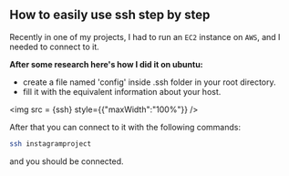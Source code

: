 
## How to easily use ssh step by step

Recently in one of my projects, I had to run an `EC2` instance on `AWS`, and I needed to connect to it.

**After some research here's how I did it on ubuntu:**
- create a file named 'config' inside .ssh folder in your root directory.
- fill it with the equivalent information about your host.

<!-- * <img src='desktop/ssh.png'> * -->
<!-- ![alt](https://img-uspoloassn.mncdn.com/UPLOAD/PRODUCT_NEW/2004x3006/08/2/004/thumb/50220133-VR030-kadin-dokuma-gomlek-1_small.jpg) -->
<img src = {ssh} style={{"maxWidth":"100%"}} />

After that you can connect to it with the following commands:
```bash
ssh instagramproject
```

and you should be connected.


<!--**To learn how to build your own JAMStack app**, join the [React In Practice](https://frontarm.com/courses/react-in-practice/) course by [James K Nelson](https://twitter.com/james_k_nelson), where you'll build this blog from scratch.-->